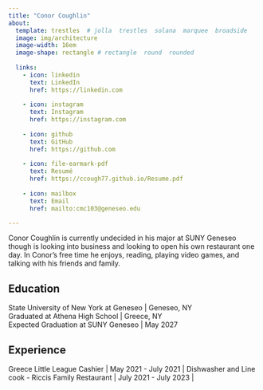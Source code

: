 ```yaml
---
title: "Conor Coughlin" 
about:
  template: trestles  # jolla  trestles  solana  marquee  broadside
  image: img/architecture
  image-width: 16em
  image-shape: rectangle # rectangle  round  rounded
  
  links:
    - icon: linkedin
      text: LinkedIn
      href: https://linkedin.com
      
    - icon: instagram
      text: Instagram
      href: https://instagram.com
      
    - icon: github
      text: GitHub
      href: https://github.com
      
    - icon: file-earmark-pdf
      text: Resumé
      href: https://ccough77.github.io/Resume.pdf
      
    - icon: mailbox
      text: Email
      href: mailto:cmc103@geneseo.edu

---
```



Conor Coughlin is currently undecided in his major at SUNY Geneseo though is looking into business and looking to open his own restaurant one day.  In Conor's free time he enjoys, reading, playing video games, and talking with his friends and family.

## Education

State University of New York at Geneseo | Geneseo, NY <br>
Graduated at Athena High School | Greece, NY <br>
Expected Graduation at SUNY Geneseo | May 2027 <br>

## Experience

Greece Little League Cashier | May 2021 - July 2021 | Dishwasher and Line cook - Riccis Family Restaurant | July 2021 - July 2023 | 


